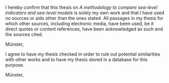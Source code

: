 I hereby confirm that this thesis on *A methodology to compare sea-level indicators and sea-level models* is solely my own work and that I have used no sources or aids other than the ones stated. All passages in my thesis for which other sources, including electronic media, have been used, be it direct quotes or content references, have been acknowledged as such and the sources cited.

\vspace{30 mm}
\noindent \rule{4cm}{0.1pt} 
Münster, \today 
\vspace{10ex}

\noindent I agree to have my thesis checked in order to rule out potential similarities with other works and to have my thesis stored in a database for this purpose.

\vspace{30 mm}
\noindent \rule{4cm}{0.4pt}
Münster, \today
